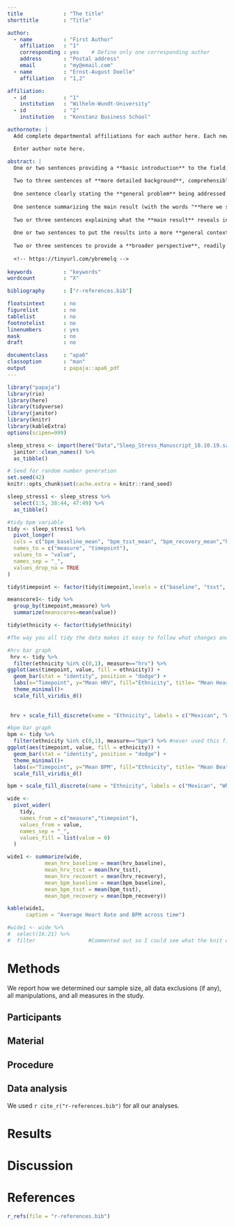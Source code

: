 ```yaml
---
title             : "The title"
shorttitle        : "Title"

author: 
  - name          : "First Author"
    affiliation   : "1"
    corresponding : yes    # Define only one corresponding author
    address       : "Postal address"
    email         : "my@email.com"
  - name          : "Ernst-August Doelle"
    affiliation   : "1,2"

affiliation:
  - id            : "1"
    institution   : "Wilhelm-Wundt-University"
  - id            : "2"
    institution   : "Konstanz Business School"

authornote: |
  Add complete departmental affiliations for each author here. Each new line herein must be indented, like this line.

  Enter author note here.

abstract: |
  One or two sentences providing a **basic introduction** to the field,  comprehensible to a scientist in any discipline.
  
  Two to three sentences of **more detailed background**, comprehensible  to scientists in related disciplines.
  
  One sentence clearly stating the **general problem** being addressed by  this particular study.
  
  One sentence summarizing the main result (with the words "**here we show**" or their equivalent).
  
  Two or three sentences explaining what the **main result** reveals in direct comparison to what was thought to be the case previously, or how the  main result adds to previous knowledge.
  
  One or two sentences to put the results into a more **general context**.
  
  Two or three sentences to provide a **broader perspective**, readily comprehensible to a scientist in any discipline.
  
  <!-- https://tinyurl.com/ybremelq -->
  
keywords          : "keywords"
wordcount         : "X"

bibliography      : ["r-references.bib"]

floatsintext      : no
figurelist        : no
tablelist         : no
footnotelist      : no
linenumbers       : yes
mask              : no
draft             : no

documentclass     : "apa6"
classoption       : "man"
output            : papaja::apa6_pdf
---
```


```r
library("papaja")
library(rio)
library(here)
library(tidyverse)
library(janitor)
library(knitr)
library(kableExtra)
options(scipen=999)

sleep_stress <- import(here("Data","Sleep_Stress_Manuscript_10.10.19.sav")) %>%
  janitor::clean_names() %>%
  as_tibble()
```

```r
# Seed for random number generation
set.seed(42)
knitr::opts_chunk$set(cache.extra = knitr::rand_seed)
```

```r
sleep_stress1 <- sleep_stress %>%
  select(1:5, 38:44, 47:49) %>%
  as_tibble()

#tidy bpm variable
tidy <- sleep_stress1 %>% 
  pivot_longer(
  cols = c("bpm_baseline_mean", "bpm_tsst_mean", "bpm_recovery_mean","hrv_baseline_mean_w", "hrv_tsst_mean_w", "hrv_recovery_mean_w"), # 10:15
  names_to = c("measure", "timepoint"),
  values_to = "value",
  names_sep = "_", 
  values_drop_na = TRUE
)

tidy$timepoint <- factor(tidy$timepoint,levels = c("baseline", "tsst", "recovery"))

meanscore1<- tidy %>% 
  group_by(timepoint,measure) %>%
  summarize(meanscores=mean(value))

tidy$ethnicity <- factor(tidy$ethnicity)

#The way you all tidy the data makes it easy to follow what changes and adjustments you are making to the data set. 
```

```r

#hrv bar graph
 hrv <- tidy %>%
  filter(ethnicity %in% c(0,1), measure=="hrv") %>% 
ggplot(aes(timepoint, value, fill = ethnicity)) + 
  geom_bar(stat = "identity", position = "dodge") +
  labs(x="Timepoint", y="Mean HRV", fill="Ethnicity", title= "Mean Heart Rate Variability Across 3 Timepoints") +
  theme_minimal()+
  scale_fill_viridis_d() 
 
 
 hrv + scale_fill_discrete(name = "Ethnicity", labels = c("Mexican", "White")) #I did not know you could edit your plots this way. I'm used to always %>% the additional changes. 

```

```r

#bpm bar graph
bpm <- tidy %>%
  filter(ethnicity %in% c(0,1), measure=="bpm") %>% #never used this filter method.Interesting!
ggplot(aes(timepoint, value, fill = ethnicity)) + 
  geom_bar(stat = "identity", position = "dodge") +
  theme_minimal()+
  labs(x="Timepoint", y="Mean BPM", fill="Ethnicity", title= "Mean Beats per Minute Across 3 Timepoints") +
  scale_fill_viridis_d() 

bpm + scale_fill_discrete(name = "Ethnicity", labels = c("Mexican", "White"))
```

```r

wide <-
  pivot_wider(
    tidy,
    names_from = c("measure","timepoint"),
    values_from = value,
    names_sep = "_",
    values_fill = list(value = 0) 
  )

wide1 <- summarize(wide,
            mean_hrv_baseline = mean(hrv_baseline),
            mean_hrv_tsst = mean(hrv_tsst),
            mean_hrv_recovert = mean(hrv_recovery),
            mean_bpm_baseline = mean(bpm_baseline),
            mean_bpm_tsst = mean(bpm_tsst),
            mean_bpm_recovery = mean(bpm_recovery))

kable(wide1,
      caption = "Average Heart Rate and BPM across time") 

#wide1 <- wide %>%
#  select(16:21) %>%
#  filter                 #Commented out so I could see what the knit doc looked like so far


```


# Methods
We report how we determined our sample size, all data exclusions (if any), all manipulations, and all measures in the study. <!-- 21-word solution (Simmons, Nelson & Simonsohn, 2012; retrieved from http://ssrn.com/abstract=2160588) -->

## Participants

## Material

## Procedure

## Data analysis
We used `r cite_r("r-references.bib")` for all our analyses.


# Results

# Discussion


\newpage

# References
```r
r_refs(file = "r-references.bib")
```

\begingroup
\setlength{\parindent}{-0.5in}
\setlength{\leftskip}{0.5in}

<div id = "refs"></div>
\endgroup
